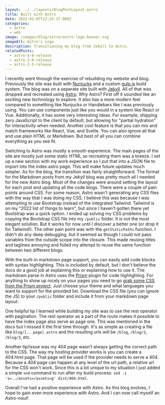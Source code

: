 ```yaml
---
layout: ../../layouts/BlogPostLayout.astro
title: Built with Astro
date: 2022-02-07T22:25:17.000Z
categories:
  - astro
  - web
image: /images/blog/astro/astro-logo-banner.svg
imageAlt: Astro's Logo
description: Transitioning my blog from Jekyll to Astro.
relatedPosts:
  - astro-4-0-release
  - astro-3-0-release
  - astro-2-5-release
---
```

I recently went through the exercise of rebuilding my website and blog. Previously
the site was built with [Nunjucks](https://mozilla.github.io/nunjucks/) and a custom
[gulp.js](https://gulpjs.com/) build system. The blog was on a separate site
built with [Jekyll](https://jekyllrb.com/). All of that was dropped and recreated
using [Astro](https://astro.build/). Why Astro? First off
it sounded like an exciting new technology to explore. It also has a more modern feel
compared to something like Nunjucks or Handlebars like I was previously using.
You can use components just like you would in a system like React or Vue.
Additionally, it has some very interesting ideas. For example, shipping zero JavaScript
to the client by default, but allowing for "partial hydration" for interactivity
when needed. Another cool feature is that you can mix and match frameworks
like React, Vue, and Svelte. You can also ignore all that and use plain HTML
or Markdown. But best of all you can combine everything as you see fit.

Switching to Astro was mostly a smooth experience. The main pages of the site
are mostly just some static HTML so recreating them was a breeze. I set up a new
section with my work experience so I put that into a JSON file to import into
the index.astro page. This will make future updates much simpler. As for the blog,
the transition was fairly straightforward. The format for the Markdown posts from my Jekyll
blog was pretty much all I needed for the new Astro blog. Most of the changes
were around setting the layout for each post and updating all the code blogs.
There were a couple of pain points around CSS. For some reason, Astro wasn't
generating any CSS files with the way that I was doing my CSS. I believe this was
because I was attempting to use Bootstrap instead of the integrated Tailwind.
Tailwind is on my "2022 list of things to learn", but since I haven't gotten there
yet Bootstrap was a quick option. I ended up solving my CSS problems by copying
the Bootstrap CSS file into my `/public` folder. It is not the most elegant solution.
But it works for now until I discover a better one (or drop it for Tailwind!).
The other pain point was with the `getStaticPaths` function. I didn't
do any deep debugging, but it seemed as though I could not pass variables from
the outside scope into the closure. This made reusing titles and taglines annoying
and foiled my attempt to reuse the same function between two different blogs.

<RandomSupport />

With the built-in markdown page support, you can easily add code blocks with syntax
highlighting. This is included by default, but I don't believe the docs do a good
job at explaining this or explaining how to use it. The markdown parse in Astro
uses the [Prism](https://prismjs.com/) plugin for code highlighting. For
anything to show up nicely on your pages you need to go
[grab some CSS from the Prism project](https://prismjs.com/download.html#themes=prism-tomorrow&languages=markup+css+clike+javascript).
Just choose your theme and what languages you want to support for the provided list.
Download the CSS file (you can ignore the JS) to your `/public` folder and include
it from your markdown page layout.

One helpful tip I learned while building my site was to use the rest operator
with pagination. The rest operator as a part of the route makes it possible to
have the index page also serve as page one. This was mentioned in the docs but
I missed it the first time through. It's as simple as creating a file like
`blog/[...page].astro` and the resulting urls will be `/blog`, `/blog/2`, `/blog/3`,
etc.

Another tip/issue was my 404 page wasn't always getting the correct path to the
CSS. The way my hosting provider works is you can create a 404.html page. That page
will be used if the provider needs to serve a 404. Because a 404
page can happen at any level of the url path, a relative url for the CSS won't work.
Since this is a bit unique to my situation I just added a simple `sed` command to run
after my build process: `sed -i 's=../assets=/assets=g' dist/404.html`.

Overall I've had a positive experience with Astro. As this blog evolves, I hope
to gain even more experience with Astro. And I can now call myself an *Astro-naut*!
